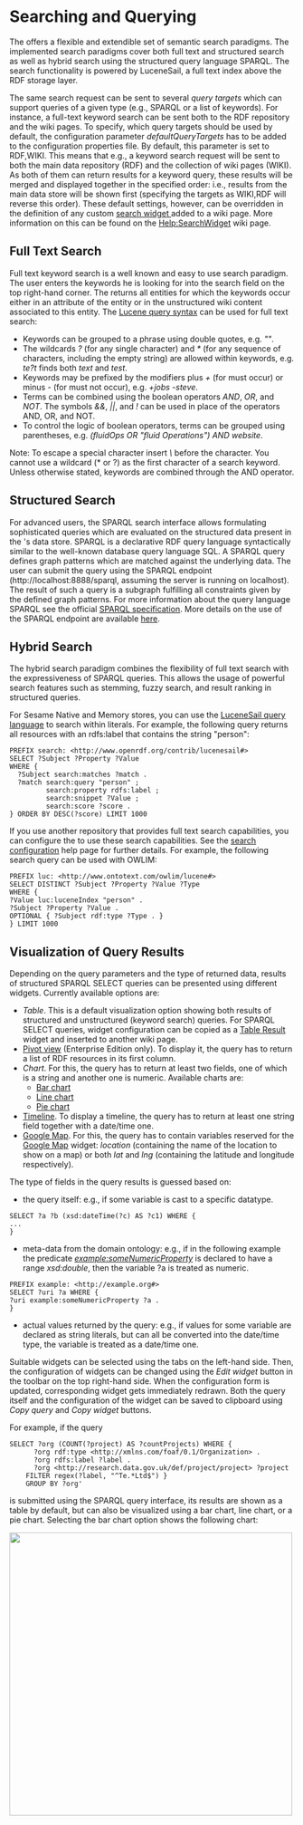 = Searching and Querying =

The {{PRODUCT}} offers a flexible and extendible set of semantic search paradigms. The implemented search paradigms cover both full text and structured search as well as hybrid search using the structured query language SPARQL. The search functionality is powered by LuceneSail, a full text index above the RDF storage layer. 

The same search request can be sent to several ''query targets'' which can support queries of a given type (e.g., SPARQL or a list of keywords). For instance, a full-text keyword search can be sent both to the RDF repository and the wiki pages. To specify, which query targets should be used by default, the configuration parameter ''defaultQueryTargets'' has to be added to the configuration properties file. By default, this parameter is set to RDF,WIKI. This means that e.g., a keyword search request will be sent to both the main data repository (RDF) and the collection of wiki pages (WIKI). As both of them can return results for a keyword query, these results will be merged and displayed together in the specified order: i.e., results from the main data store will be shown first (specifying the targets as WIKI,RDF will reverse this order). These default settings, however, can be overridden in the definition of any custom [[Help:SearchWidget | search widget ]] added to a wiki page. More information on this can be found on the [[Help:SearchWidget]] wiki page.

== Full Text Search ==

Full text keyword search is a well known and easy to use search paradigm. The user enters the keywords he is looking for into the search field on the top right-hand corner. The {{PRODUCT}} returns all entities for which the keywords occur either in an attribute of the entity or in the unstructured wiki content associated to this entity.
The [http://lucene.apache.org/core/old_versioned_docs/versions/3_5_0/queryparsersyntax.html Lucene query syntax] can be used for full text search:

* Keywords can be grouped to a phrase using double quotes, e.g. <i>"{{PRODUCT}}"</i>.
* The wildcards ''?'' (for any single character) and ''*'' (for any sequence of characters, including the empty string) are allowed within keywords, e.g. <i>te?t</i> finds both ''text'' and ''test''.
* Keywords may be prefixed by the modifiers plus ''+'' (for must occur) or minus ''-'' (for must not occur), e.g. <i>+jobs -steve</i>.
* Terms can be combined using the boolean operators ''AND'', ''OR'', and ''NOT''. The symbols ''&&'', ''||'', and ''!'' can be used in place of the operators AND, OR, and NOT.
* To control the logic of boolean operators, terms can be grouped using parentheses, e.g. <i>(fluidOps OR "fluid Operations") AND website</i>.

Note: To escape a special character insert ''\'' before the character. You cannot use a wildcard (* or ?) as the first character of a search keyword. Unless otherwise stated, keywords are combined through the AND operator.

== Structured Search ==

For advanced users, the SPARQL search interface allows formulating sophisticated queries which are evaluated on the structured data present in the {{PRODUCT}}'s data store. SPARQL is a declarative RDF query language syntactically similar to the well-known database query language SQL. A SPARQL query defines graph patterns which are matched against the underlying data. The user can submit the query using the SPARQL endpoint (http://localhost:8888/sparql, assuming the server is running on localhost). The result of such a query is a subgraph fulfilling all constraints given by the defined graph patterns. For more information about the query language SPARQL see the official [http://www.w3.org/TR/sparql11-query/ SPARQL specification]. More details on the use of the {{PRODUCT}} SPARQL endpoint are available [[Help:SPARQLEndpoint | here]].

== Hybrid Search ==

The hybrid search paradigm combines the flexibility of full text search with the expressiveness of SPARQL queries. This allows the usage of powerful search features such as stemming, fuzzy search, and result ranking in structured queries.

For Sesame Native and Memory stores, you can use the [http://dev.nepomuk.semanticdesktop.org/wiki/LuceneSail LuceneSail query language] to search within literals. For example, the following query returns all resources with an rdfs:label that contains the string "person":

<source>
PREFIX search: <http://www.openrdf.org/contrib/lucenesail#> 
SELECT ?Subject ?Property ?Value 
WHERE { 
  ?Subject search:matches ?match . 
  ?match search:query "person" ; 
         search:property rdfs:label ; 
         search:snippet ?Value ; 
         search:score ?score . 
} ORDER BY DESC(?score) LIMIT 1000 
</source>

If you use another repository that provides full text search capabilities, you can configure the {{PRODUCT}} to use these search capabilities. See the [[Help:SearchConfiguration#Full_Text_Search | search configuration]] help page for further details. For example, the following search query can be used with OWLIM:

<source>
PREFIX luc: <http://www.ontotext.com/owlim/lucene#> 
SELECT DISTINCT ?Subject ?Property ?Value ?Type 
WHERE { 
?Value luc:luceneIndex "person" . 
?Subject ?Property ?Value . 
OPTIONAL { ?Subject rdf:type ?Type . } 
} LIMIT 1000
</source>

==Visualization of Query Results==

Depending on the query parameters and the type of returned data, results of structured SPARQL SELECT queries can be presented using different widgets. 
Currently available options are:
* ''Table''. This is a default visualization option showing both results of structured and unstructured (keyword search) queries. For SPARQL SELECT queries, widget configuration can be copied as a [[Help:TableResult| Table Result]] widget and inserted to another wiki page.
* [[Help:PivotWidget | Pivot view]] (Enterprise Edition only). To display it, the query has to return a list of RDF resources in its first column.
* ''Chart''. For this, the query has to return at least two fields, one of which is a string and another one is numeric. Available charts are:
** [[Help:BarChart | Bar chart]]
** [[Help:LineChart | Line chart]]
** [[Help:PieChart | Pie chart]]
* [[Help:Timeline | Timeline]]. To display a timeline, the query has to return at least one string field together with a date/time one.
* [[Help:GMap | Google Map]]. For this, the query has to contain variables reserved for the [[Help:GMap | Google Map]] widget: ''location'' (containing the name of the location to show on a map) or both ''lat'' and ''lng'' (containing the latitude and longitude respectively).

The type of fields in the query results is guessed based on:
* the query itself: e.g., if some variable is cast to a specific datatype.
<source>
SELECT ?a ?b (xsd:dateTime(?c) AS ?c1) WHERE {
...
}
</source>
* meta-data from the domain ontology: e.g., if in the following example the predicate ''example:someNumericProperty'' is declared to have a range ''xsd:double'', then the variable ?a is treated as numeric. 
<source>
PREFIX example: <http://example.org#> 
SELECT ?uri ?a WHERE {
?uri example:someNumericProperty ?a .
}
</source>
* actual values returned by the query: e.g., if values for some variable are declared as string literals, but can all be converted into the date/time type, the variable is treated as a date/time one.

Suitable widgets can be selected using the tabs on the left-hand side. Then, the configuration of widgets can be changed using the ''Edit widget'' button in the toolbar on the top right-hand side. When the configuration form is updated, corresponding widget gets immediately redrawn. Both the query itself and the configuration of the widget can be saved to clipboard using ''Copy query'' and ''Copy widget'' buttons.

For example, if the query
<source>
SELECT ?org (COUNT(?project) AS ?countProjects) WHERE { 
      ?org rdf:type <http://xmlns.com/foaf/0.1/Organization> .
      ?org rdfs:label ?label .
      ?org <http://research.data.gov.uk/def/project/project> ?project
    FILTER regex(?label, "^Te.*Ltd$") }
    GROUP BY ?org'
</source>
is submitted using the SPARQL query interface, its results are shown as a table by default, but can also be visualized using a bar chart, line chart, or a pie chart. Selecting the bar chart option shows the following chart:

<img src="../images/help/adhocsearchvis-example.png" width="500" />